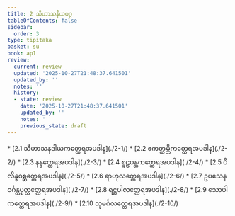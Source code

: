 ```yaml
---
title: 2 သီဟာသနိယဝဂ္ဂ
tableOfContents: false
sidebar:
  order: 3
type: tipitaka
basket: su
book: ap1
review:
  current: review
  updated: '2025-10-27T21:48:37.641501'
  updated_by: ''
  notes: ''
  history:
  - state: review
    date: '2025-10-27T21:48:37.641501'
    updated_by: ''
    notes: ''
    previous_state: draft
---
```



<ReviewStatus review={frontmatter.review} showDetails={true} />

<HypothesisAnnotation frontmatter={frontmatter} />

<DynamicBreadcrumb />



<TableOfContents book="ap1" section="2">
* [2.1 သီဟာသနဒါယကတ္ထေရအပဒါန](./2-1/)
* [2.2 ဧကတ္ထမ္ဘိကတ္ထေရအပဒါန](./2-2/)
* [2.3 နန္ဒတ္ထေရအပဒါန](./2-3/)
* [2.4 စူဠပန္ထကတ္ထေရအပဒါန](./2-4/)
* [2.5 ပိလိန္ဒဝစ္ဆတ္ထေရအပဒါန](./2-5/)
* [2.6 ရာဟုလတ္ထေရအပဒါန](./2-6/)
* [2.7 ဥပသေနဝင်္ဂန္တပုတ္တတ္ထေရအပဒါန](./2-7/)
* [2.8 ရဋ္ဌပါလတ္ထေရအပဒါန](./2-8/)
* [2.9 သောပါကတ္ထေရအပဒါန](./2-9/)
* [2.10 သုမင်္ဂလတ္ထေရအပဒါန](./2-10/)
</TableOfContents>